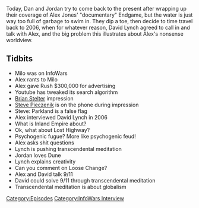 {{DEFAULTSORT:
    #_EPISODE_0131:David Lynch Interview
}}{{Episode
    | title           = David Lynch Interview
    | caption         = Listen to this episode on [https://knowledgefight.libsyn.com/knowledge-fight-david-lynch-interview Libsyn] [https://open.spotify.com/episode/7pVNNRLyNUfUoJx3oUbSxw Spotify], Read the [[Transcript/131: David Lynch Interview|Unofficial Transcript]]
    | episodeNumber   = 131
    | length          = 01:38:49
    | airDate         = February 26, 2018
    | episodeType     = [[:Category:InfoWars Interview|InfoWars Interview]]
    | appearance      = [[Milo Yianopolis]], [[Rush Limbaugh]], [[Brian Stelter]], [[Steve Pieczenik]], [[David Lynch]]
    | previousEpisode = [[130E: Endgame, Part 5]]
    | nextEpisode     = [[132: Minisode]]
}}

{{Stub}}

Today, Dan and Jordan try to come back to the present after wrapping up their coverage of Alex Jones' "documentary" Endgame, but the water is just way too full of garbage to swim in. They dip a toe, then decide to time travel back to 2006, when for whatever reason, David Lynch agreed to call in and talk with Alex, and the big problem this illustrates about Alex's nonsense worldview.

==Tidbits==

*Milo was on InfoWars
*Alex rants to Milo
*Alex gave Rush $300,000 for advertising
*Youtube has tweaked its search algorithm
*[[Brian Stelter]] impression
*[[Steve Pieczenik]] is on the phone during impression
*Steve: Parkland is a false flag
*Alex interviewed David Lynch in 2006
*What is Inland Empire about?
*Ok, what about Lost Highway?
*Psychogenic fugue? More like psychogenic feud!
*Alex asks shit questions
*Lynch is pushing transcendental meditation
*Jordan loves Dune
*Lynch explains creativity
*Can you comment on Loose Change?
*Alex and David talk 9/11
*David could solve 9/11 through transcendental meditation
*Transcendental meditation is about globalism

[[Category:Episodes]]
[[Category:InfoWars Interview]]
